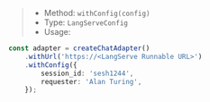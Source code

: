 > * Method: `withConfig(config)`
> * Type: `LangServeConfig`
> * Usage:

```ts
const adapter = createChatAdapter()
    .withUrl('https://<LangServe Runnable URL>')
    .withConfig({
        session_id: 'sesh1244',
        requester: 'Alan Turing',
    });
```
